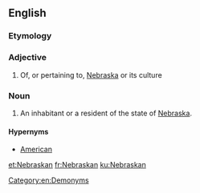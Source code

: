 ==English==

===Etymology===
{{suffix|Nebraska|an|lang=en}}

===Adjective===
{{en-adj|-}}

# Of, or pertaining to, [[Nebraska]] or its culture

===Noun===
{{en-noun}}

# An inhabitant or a resident of the state of [[Nebraska]].

====Hypernyms====
* [[American]]

[[Category:en:Demonyms]]

[[et:Nebraskan]]
[[fr:Nebraskan]]
[[ku:Nebraskan]]